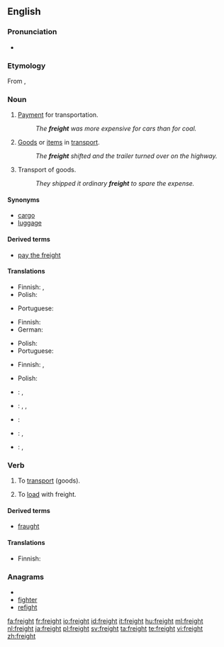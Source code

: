 ==English==

===Pronunciation===
* {{rhymes|eɪt}}

===Etymology===
From {{etyl|dum}} {{term|vracht|lang=dum}}, {{etyl|gml}} {{term|vrecht||cost of transport}}

===Noun===
{{en-noun|-}}

# [[payment|Payment]] for transportation.
#: ''The '''freight''' was more expensive for cars than for coal.''
# [[goods|Goods]] or [[item]]s in [[transport]].
#: ''The '''freight''' shifted and the trailer turned over on the highway.''
# Transport of goods.
#: ''They shipped it ordinary '''freight''' to spare the expense.''

====Synonyms====
* [[cargo]]
* [[luggage]]

====Derived terms====
* [[pay the freight]]

====Translations====
{{trans-top|payment for transportation}}
* Finnish: {{t-|fi|kuljetusmaksu}}, {{t-|fi|rahtimaksu}}
* Polish: {{t-|pl|fracht|m}}
{{trans-mid}}
* Portuguese: {{t+|pt|frete|m}}
{{trans-bottom}}

{{trans-top|goods}}
* Finnish: {{t-|fi|rahtitavara}}
* German: {{t+|de|Fracht|f}}
{{trans-mid}}
* Polish: {{t-|pl|fracht|m}}
* Portuguese: {{t+|pt|carga|f}}
{{trans-bottom}}

{{trans-top|transport of goods}}
* Finnish: {{t-|fi|kuljetus}}, {{t-|fi|rahti}}
{{trans-mid}}
* Polish: {{t-|pl|fracht|m}}
{{trans-bottom}}

{{checktrans-top}}
* {{ttbc|Dutch}}: {{t-|nl|vracht|g=f}}, {{t+|nl|cargo|g=f}}
* {{ttbc|Esperanto}}: {{t|eo|ŝarĝo|xs=Esperanto}}, {{t-|eo|kargo|xs=Esperanto}}, {{t|eo|frajto|xs=Esperanto}}
* {{ttbc|French}}: {{t+|fr|cargo|g=m}}
{{checktrans-mid}}
* {{ttbc|Indonesian}}: {{t|id|muat|alt=muatan|xs=Indonesian}}, {{t-|id|kargo|xs=Indonesian}}
* {{ttbc|Korean}}: {{t+|ko|짐|tr=jim|sc=Hang}}, {{t|ko|바리|tr=bari|sc=Hang}}
{{checktrans-bottom}}

===Verb===
{{en-verb}}

# {{transitive}} To [[transport]] (goods).
# To [[load]] with freight.

====Derived terms====
* [[fraught]]

====Translations====
{{trans-top|to transport goods}}
* Finnish: {{t-|fi|rahdata}}
{{trans-mid}}
{{trans-bottom}}

{{trans-top|to load with freight}}
{{trans-mid}}
{{trans-bottom}}

===Anagrams===
* {{alphagram|efghirt}}
* [[fighter#English|fighter]]
* [[refight#English|refight]]

[[fa:freight]]
[[fr:freight]]
[[io:freight]]
[[id:freight]]
[[it:freight]]
[[hu:freight]]
[[ml:freight]]
[[nl:freight]]
[[ja:freight]]
[[pl:freight]]
[[sv:freight]]
[[ta:freight]]
[[te:freight]]
[[vi:freight]]
[[zh:freight]]